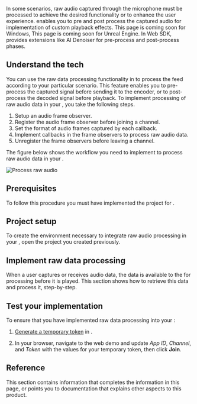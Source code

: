 

In some scenarios, raw audio captured through the microphone must be processed to achieve the desired functionality or to enhance the user experience. <Vpd k="SDK" /> enables you to pre and post process the captured audio for implementation of custom playback effects.
<PlatformWrapper platform="windows">
    This page is coming soon for Windows,
</PlatformWrapper>
<PlatformWrapper platform="unreal">
  This page is coming soon for Unreal Engine.
</PlatformWrapper>
<PlatformWrapper notAllowed="unreal">
<PlatformWrapper notAllowed="windows">
<PlatformWrapper platform="web">
In Web SDK, <Vg k="COMPANY"/> provides extensions like <Link to="/video-calling/develop/ai-noise-suppression">AI Denoiser</Link> for pre-process and post-process phases.
</PlatformWrapper>
<PlatformWrapper notAllowed="web">

## Understand the tech

You can use the raw data processing functionality in <Vpd k="SDK" /> to process the feed according to your particular scenario. This feature enables you to pre-process the captured signal before sending it to the encoder, or to post-process the decoded signal before playback. To implement processing of raw audio data in your <Vpl k="CLIENT" />, you take the following steps.

1. Setup an audio frame observer.
1. Register the audio frame observer before joining a channel.
1. Set the format of audio frames captured by each callback.
1. Implement callbacks in the frame observers to process raw audio data. 
1. Unregister the frame observers before leaving a channel.

The figure below shows the workflow you need to implement to process raw audio data in your <Vpl k="CLIENT" />.

![Process raw audio](/images/voice-sdk/process-raw-audio.png)

## Prerequisites

To follow this procedure you must have implemented the [<Vg k="GET_STARTED"/>](../get-started/get-started-sdk) project for <Vpd k="NAME"/>.

## Project setup

To create the environment necessary to integrate raw audio processing in your <Vpl k="CLIENT" />, open the [<Vg k="GET_STARTED"/>](../get-started/get-started-sdk) <Vpd k="NAME"/> project you created previously.

## Implement raw data processing

<PlatformWrapper notAllowed="web">
When a user captures or receives audio data, the data is available to the <Vpl k="CLIENT" /> for processing before it is played. This section shows how to retrieve this data and process it, step-by-step.
</PlatformWrapper>

<ProjectImplement/>

## Test your implementation

<PlatformWrapper notAllowed="web">
To ensure that you have implemented raw data processing into your <Vpl k="CLIENT" />:

1. [Generate a temporary token](../reference/manage-agora-account#generate-a-temporary-token) in <Vg k="CONSOLE" /> .

2. In your browser, navigate to the <Link target="_blank" to="{{Global.DEMO_BASIC_VIDEO_CALL_URL}}"><Vg k="COMPANY" /> web demo</Link> and update _App ID_, _Channel_, and _Token_ with the values for your temporary token, then click **Join**.
</PlatformWrapper>

<ProjectTest/>


## Reference

This section contains information that completes the information in this page, or points you to documentation that explains other aspects to this product.

<Reference/>

</PlatformWrapper>
</PlatformWrapper>
</PlatformWrapper>